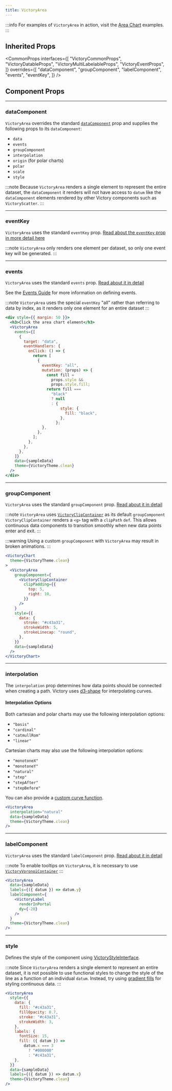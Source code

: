 ```yaml
---
title: VictoryArea
---
```


:::info
For examples of `VictoryArea` in action, visit the [Area Chart](/docs/charts/area) examples.
:::

## Inherited Props

<CommonProps
  interfaces={[
    "VictoryCommonProps",
    "VictoryDatableProps",
    "VictoryMultiLabelableProps",
    "VictoryEventProps",
  ]}
  overrides={[
    "dataComponent",
    "groupComponent",
    "labelComponent",
    "events",
    "eventKey",
  ]}
/>

## Component Props

---

### dataComponent

<Badges>
  <TypeBadge value="ReactElement" />
  <DefaultsBadge value="<Area>" />
</Badges>

`VictoryArea` overrides the standard [`dataComponent`](/docs/api/victory-datatable-props#datacomponent) prop and supplies the following props to its `dataComponent`:

- `data`
- `events`
- `groupComponent`
- `interpolation`
- `origin` (for polar charts)
- `polar`
- `scale`
- `style`

:::note
Because `VictoryArea` renders a single element to represent the entire dataset, the `dataComponent` it renders will not have access to `datum` like the `dataComponent` elements rendered by other Victory components such as `VictoryScatter`.
:::

---

### eventKey

<Badges>
  <TypeBadge value="string | number | string[] | number[] | (args: CallbackArgs) => string | number" />
</Badges>

`VictoryArea` uses the standard `eventKey` prop. [Read about the `eventKey` prop in more detail here](/docs/guides/events)

:::note
`VictoryArea` only renders one element per dataset, so only one event key will be generated.
:::

---

### events

<Badges>
  <TypeBadge value="array[object]" />
</Badges>

`VictoryArea` uses the standard `events` prop. [Read about it in detail](/docs/guides/events)

See the [Events Guide](/docs/guides/events) for more information on defining events.

:::note
`VictoryArea` uses the special `eventKey` "all" rather than referring to data by index, as it renders only one element for an entire dataset
:::

```jsx live
<div style={{ margin: 50 }}>
  <h3>Click the area chart element</h3>
  <VictoryArea
    events={[
      {
        target: "data",
        eventHandlers: {
          onClick: () => {
            return [
              {
                eventKey: "all",
                mutation: (props) => {
                  const fill =
                    props.style &&
                    props.style.fill;
                  return fill ===
                    "black"
                    ? null
                    : {
                        style: {
                          fill: "black",
                        },
                      };
                },
              },
            ];
          },
        },
      },
    ]}
    data={sampleData}
    theme={VictoryTheme.clean}
  />
</div>
```

---

### groupComponent

<Badges>
  <TypeBadge value="ReactElement" />
  <DefaultsBadge value="<VictoryClipContainer>" />
</Badges>

`VictoryArea` uses the standard `groupComponent` prop. [Read about it in detail](/docs/api/victory-common-theme-props#groupcomponent)

:::note
`VictoryArea` uses [`VictoryClipContainer`](/docs/api/victory-clip-container) as its default `groupComponent` `VictoryClipContainer` renders a `<g>` tag with a `clipPath` `def`. This allows continuous data components to transition smoothly when new data points enter and exit. 
:::

:::warning
Using a custom `groupComponent` with `VictoryArea` may result in broken animations.
:::

```jsx live
<VictoryChart
  theme={VictoryTheme.clean}
>
  <VictoryArea
    groupComponent={
      <VictoryClipContainer
        clipPadding={{
          top: 5,
          right: 10,
        }}
      />
    }
    style={{
      data: {
        stroke: "#c43a31",
        strokeWidth: 5,
        strokeLinecap: "round",
      },
    }}
    data={sampleData}
  />
</VictoryChart>
```

---

### interpolation

<Badges>
  <TypeBadge value="InterpolationPropType | Function" />
  <DefaultsBadge value='"linear"' />
</Badges>

The `interpolation` prop determines how data points should be connected when creating a path. Victory uses [d3-shape](https://github.com/d3/d3-shape#curves) for interpolating curves.

#### Interpolation Options

Both cartesian and polar charts may use the following interpolation options:

- `"basis"`
- `"cardinal"`
- `"catmullRom"`
- `"linear"`

Cartesian charts may also use the following interpolation options:

- `"monotoneX"`
- `"monotoneY"`
- `"natural"`
- `"step"`
- `"stepAfter"`
- `"stepBefore"`

You can also provide a [custom curve function](https://github.com/d3/d3-shape#custom-curves).

```jsx live
<VictoryArea
  interpolation="natural"
  data={sampleData}
  theme={VictoryTheme.clean}
/>
```

---

### labelComponent

<Badges>
  <TypeBadge value="ReactElement" />
  <DefaultsBadge value="<VictoryLabel renderInPortal />" />
</Badges>

`VictoryArea` uses the standard `labelComponent` prop. [Read about it in detail](/docs/api/victory-datatable-props#datacomponent)

:::note
To enable tooltips on `VictoryArea`, it is necessary to use [`VictoryVoronoiContainer`](/docs/api/victory-voronoi-container)
:::

```jsx live
<VictoryArea
  data={sampleData}
  labels={({ datum }) => datum.y}
  labelComponent={
    <VictoryLabel
      renderInPortal
      dy={-20}
    />
  }
  theme={VictoryTheme.clean}
/>
```

---

### style

<Badges>
  <TypeBadge value="VictoryStyleInterface" />
  <DefaultsBadge value="(provided by theme)" />
</Badges>

Defines the style of the component using [VictoryStyleInterface](/docs/api/victory-style-interface).

:::note
Since `VictoryArea` renders a single element to represent an entire dataset, it is not possible to use functional styles to change the style of the line as a function of an individual `datum`. Instead, try using [gradient fills](/docs/guides/themes#gradient-fills) for styling continuous data.
:::

```jsx live
<VictoryArea
  style={{
    data: {
      fill: "#c43a31",
      fillOpacity: 0.7,
      stroke: "#c43a31",
      strokeWidth: 3,
    },
    labels: {
      fontSize: 15,
      fill: ({ datum }) =>
        datum.x === 3
          ? "#000000"
          : "#c43a31",
    },
  }}
  data={sampleData}
  labels={({ datum }) => datum.x}
  theme={VictoryTheme.clean}
/>
```

